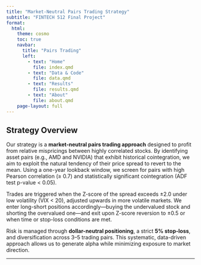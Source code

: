 ```yaml
---
title: "Market-Neutral Pairs Trading Strategy"
subtitle: "FINTECH 512 Final Project"
format:
  html:
    theme: cosmo
    toc: true
    navbar:
      title: "Pairs Trading"
      left:
        - text: "Home"
          file: index.qmd
        - text: "Data & Code"
          file: data.qmd
        - text: "Results"
          file: results.qmd
        - text: "About"
          file: about.qmd
    page-layout: full
---
```


## Strategy Overview

Our strategy is a **market-neutral pairs trading approach** designed to profit from relative mispricings between highly correlated stocks. By identifying asset pairs (e.g., AMD and NVIDIA) that exhibit historical cointegration, we aim to exploit the natural tendency of their price spread to revert to the mean. Using a one-year lookback window, we screen for pairs with high Pearson correlation (≥ 0.7) and statistically significant cointegration (ADF test p-value < 0.05).

Trades are triggered when the Z-score of the spread exceeds ±2.0 under low volatility (VIX < 20), adjusted upwards in more volatile markets. We enter long-short positions accordingly—buying the undervalued stock and shorting the overvalued one—and exit upon Z-score reversion to ±0.5 or when time or stop-loss conditions are met.

Risk is managed through **dollar-neutral positioning**, a strict **5% stop-loss**, and diversification across 3–5 trading pairs. This systematic, data-driven approach allows us to generate alpha while minimizing exposure to market direction.

---


